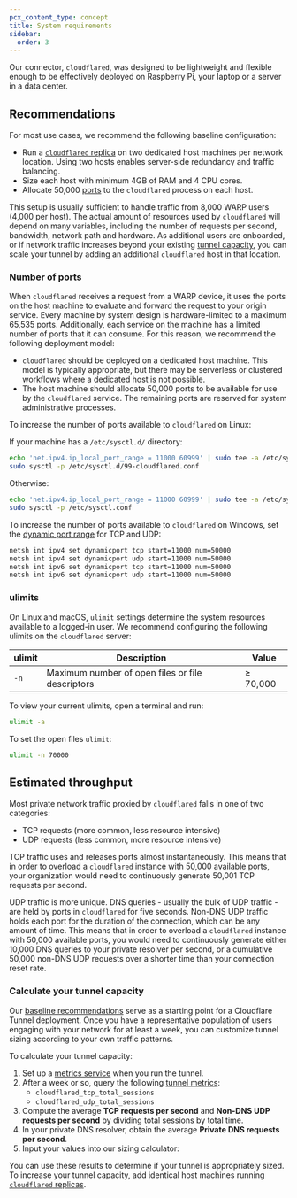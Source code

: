 ```yaml
---
pcx_content_type: concept
title: System requirements
sidebar:
  order: 3
---
```



Our connector, `cloudflared`, was designed to be lightweight and flexible enough to be effectively deployed on Raspberry Pi, your laptop or a server in a data center. <Render file="tunnel/tunnel-capacity-intro" product="cloudflare-one" />

## Recommendations

For most use cases, we recommend the following baseline configuration:

- Run a [`cloudflared` replica](/cloudflare-one/connections/connect-networks/deploy-tunnels/deploy-cloudflared-replicas/#cloudflared-replicas) on two dedicated host machines per network location. Using two hosts enables server-side redundancy and traffic balancing.
- Size each host with minimum 4GB of RAM and 4 CPU cores.
- Allocate 50,000 [ports](#number-of-ports) to the `cloudflared` process on each host.

This setup is usually sufficient to handle traffic from 8,000 WARP users (4,000 per host). The actual amount of resources used by `cloudflared` will depend on many variables, including the number of requests per second, bandwidth, network path and hardware. As additional users are onboarded, or if network traffic increases beyond your existing [tunnel capacity](#estimated-throughput), you can scale your tunnel by adding an additional `cloudflared` host in that location.

### Number of ports

When `cloudflared` receives a request from a WARP device, it uses the ports on the host machine to evaluate and forward the request to your origin service. Every machine by system design is hardware-limited to a maximum 65,535 ports. Additionally, each service on the machine has a limited number of ports that it can consume. For this reason, we recommend the following deployment model:

- `cloudflared` should be deployed on a dedicated host machine. This model is typically appropriate, but there may be serverless or clustered workflows where a dedicated host is not possible.
- The host machine should allocate 50,000 ports to be available for use by the `cloudflared` service. The remaining ports are reserved for system administrative processes.

<Tabs> <TabItem label="Linux">

To increase the number of ports available to `cloudflared` on Linux:

If your machine has a `/etc/sysctl.d/` directory:

```sh
echo 'net.ipv4.ip_local_port_range = 11000 60999' | sudo tee -a /etc/sysctl.d/99-cloudflared.conf
sudo sysctl -p /etc/sysctl.d/99-cloudflared.conf
```

Otherwise:

```sh
echo 'net.ipv4.ip_local_port_range = 11000 60999' | sudo tee -a /etc/sysctl.conf
sudo sysctl -p /etc/sysctl.conf
```

</TabItem> <TabItem label="Windows">

To increase the number of ports available to `cloudflared` on Windows, set the [dynamic port range](https://learn.microsoft.com/en-us/troubleshoot/windows-client/networking/tcp-ip-port-exhaustion-troubleshooting) for TCP and UDP:

```txt
netsh int ipv4 set dynamicport tcp start=11000 num=50000
netsh int ipv4 set dynamicport udp start=11000 num=50000
netsh int ipv6 set dynamicport tcp start=11000 num=50000
netsh int ipv6 set dynamicport udp start=11000 num=50000
```

</TabItem> </Tabs>

### ulimits

On Linux and macOS, `ulimit` settings determine the system resources available to a logged-in user. We recommend configuring the following ulimits on the `cloudflared` server:

| ulimit | Description                                      | Value    |
| ------ | ------------------------------------------------ | -------- |
| `-n`   | Maximum number of open files or file descriptors | ≥ 70,000 |

To view your current ulimits, open a terminal and run:

```sh
ulimit -a
```

To set the open files `ulimit`:

```sh
ulimit -n 70000
```

## Estimated throughput

Most private network traffic proxied by `cloudflared` falls in one of two categories:

- TCP requests (more common, less resource intensive)
- UDP requests (less common, more resource intensive)

TCP traffic uses and releases ports almost instantaneously. This means that in order to overload a `cloudflared` instance with 50,000 available ports, your organization would need to continuously generate 50,001 TCP requests per second.

UDP traffic is more unique. DNS queries - usually the bulk of UDP traffic - are held by ports in `cloudflared` for five seconds. Non-DNS UDP traffic holds each port for the duration of the connection, which can be any amount of time. This means that in order to overload a `cloudflared` instance with 50,000 available ports, you would need to continuously generate either 10,000 DNS queries to your private resolver per second, or a cumulative 50,000 non-DNS UDP requests over a shorter time than your connection reset rate.

### Calculate your tunnel capacity

Our [baseline recommendations](#recommendations) serve as a starting point for a Cloudflare Tunnel deployment. Once you have a representative population of users engaging with your network for at least a week, you can customize tunnel sizing according to your own traffic patterns.

To calculate your tunnel capacity:

1. Set up a [metrics service](/cloudflare-one/tutorials/grafana/) when you run the tunnel.
2. After a week or so, query the following [tunnel metrics](/cloudflare-one/connections/connect-networks/monitor-tunnels/metrics/#cloudflared-metrics):
   - `cloudflared_tcp_total_sessions`
   - `cloudflared_udp_total_sessions`
3. Compute the average **TCP requests per second** and **Non-DNS UDP requests per second** by dividing total sessions by total time.
4. In your private DNS resolver, obtain the average **Private DNS requests per second**.
5. Input your values into our sizing calculator:

<TunnelCalculator />

You can use these results to determine if your tunnel is appropriately sized. To increase your tunnel capacity, add identical host machines running [`cloudflared` replicas](/cloudflare-one/connections/connect-networks/deploy-tunnels/deploy-cloudflared-replicas/#cloudflared-replicas).
